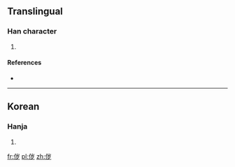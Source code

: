 ==Translingual==

===Han character===
{{Han char|rn=9|rad=人|as=06|sn=8|four=|canj=OUNI|ids=⿰亻岁}}

# {{defn|Han|sort=人06}}

====References====
* {{Han ref|kx=0102.291|dkj=|dj=|hdz=|uh=3455|ud=13397|bh=|bd=}}

----

==Korean==

===Hanja===
{{ko-hanja|hangeul=세|rv=se|mr=se|y=sey}}

# {{defn|lang=ko|sort=人06}}

[[fr:㑕]]
[[pl:㑕]]
[[zh:㑕]]